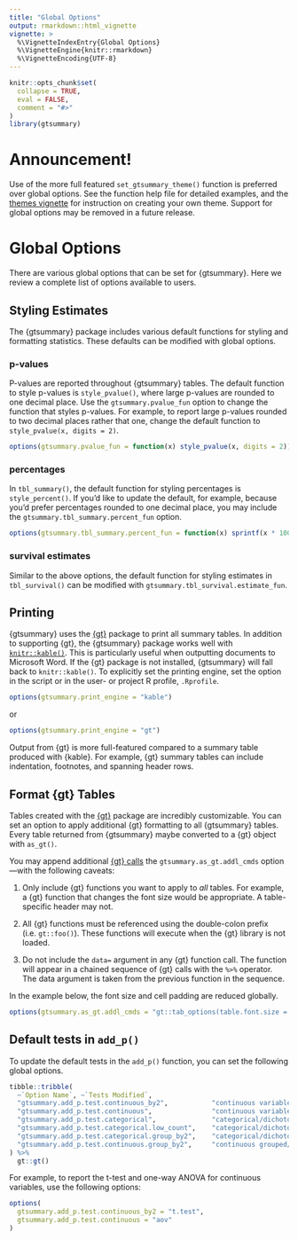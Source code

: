 ---
title: "Global Options"
output: rmarkdown::html_vignette
vignette: >
  %\VignetteIndexEntry{Global Options}
  %\VignetteEngine{knitr::rmarkdown}
  %\VignetteEncoding{UTF-8}
---

```{r, include = FALSE}
knitr::opts_chunk$set(
  collapse = TRUE,
  eval = FALSE,
  comment = "#>"
)
library(gtsummary)
```
# Announcement!

Use of the more full featured `set_gtsummary_theme()` function is preferred over global options.
See the function help file for detailed examples, and the [themes vignette](http://www.danieldsjoberg.com/gtsummary/dev/articles/themes.html) for instruction on creating your own theme.
Support for global options may be removed in a future release.

# Global Options

There are various global options that can be set for {gtsummary}.
Here we review a complete list of options available to users.

## Styling Estimates

The {gtsummary} package includes various default functions for styling and formatting statistics.
These defaults can be modified with global options.

### p-values

P-values are reported throughout {gtsummary} tables.
The default function to style p-values is `style_pvalue()`, where large p-values are rounded to one decimal place.
Use the `gtsummary.pvalue_fun` option to change the function that styles p-values.
For example, to report large p-values rounded to two decimal places rather that one, change the default function to `style_pvalue(x, digits = 2)`.

```{r}
options(gtsummary.pvalue_fun = function(x) style_pvalue(x, digits = 2))
```

### percentages

In `tbl_summary()`, the default function for styling percentages is `style_percent()`.
If you'd like to update the default, for example, because you'd prefer percentages rounded to one decimal place, you may include the `gtsummary.tbl_summary.percent_fun` option.

```{r}
options(gtsummary.tbl_summary.percent_fun = function(x) sprintf(x * 100, fmt='%#.1f'))
```

### survival estimates

Similar to the above options, the default function for styling estimates in `tbl_survival()` can be modified with `gtsummary.tbl_survival.estimate_fun`.

## Printing

{gtsummary} uses the [{gt}](https://gt.rstudio.com/) package to print all summary tables.
In addition to supporting {gt}, the {gtsummary} package works well with [`knitr::kable()`](https://rdrr.io/cran/knitr/man/kable.html).
This is particularly useful when outputting documents to Microsoft Word.
If the {gt} package is not installed, {gtsummary} will fall back to `knitr::kable()`.
To explicitly set the printing engine, set the option in the script or in the user- or project R profile, `.Rprofile`.

```{r}
options(gtsummary.print_engine = "kable") 
```

or

```{r}
options(gtsummary.print_engine = "gt")
```

Output from {gt} is more full-featured compared to a summary table produced with {kable}.
For example, {gt} summary tables can include indentation, footnotes, and spanning header rows.

## Format {gt} Tables

Tables created with the [{gt}](https://gt.rstudio.com/) package are incredibly customizable.
You can set an option to apply additional {gt} formatting to all {gtsummary} tables.
Every table returned from {gtsummary} maybe converted to a {gt} object with `as_gt()`.

You may append additional [{gt} calls](https://gt.rstudio.com/reference/index.html) the `gtsummary.as_gt.addl_cmds` option---with the following caveats:

1. Only include {gt} functions you want to apply to *all* tables. For example, a {gt} function that changes the font size would be appropriate. A table-specific header may not.

1. All {gt} functions must be referenced using the double-colon prefix (i.e. `gt::foo()`). These functions will execute when the {gt} library is not loaded.

1. Do not include the `data=` argument in any {gt} function call. The function will appear in a chained sequence of {gt} calls with the `%>%` operator.  The data argument is taken from the previous function in the sequence.

In the example below, the font size and cell padding are reduced globally.

```{r}
options(gtsummary.as_gt.addl_cmds = "gt::tab_options(table.font.size = 'small', data_row.padding = gt::px(1))")
```

## Default tests in `add_p()`

To update the default tests in the `add_p()` function, you can set the following global options.

```{r, echo=FALSE, eval = TRUE}
tibble::tribble(
  ~`Option Name`, ~`Tests Modified`,
  "gtsummary.add_p.test.continuous_by2",           "continuous variables with 2-level by variable",
  "gtsummary.add_p.test.continuous",               "continuous variables with 3- or more level by variable",
  "gtsummary.add_p.test.categorical",              "categorical/dichotomous variables",
  "gtsummary.add_p.test.categorical.low_count",    "categorical/dichotomous variables with minimum expected count <5 in one cell",
  "gtsummary.add_p.test.categorical.group_by2",    "categorical/dichotomous grouped/correlated variables with 2-level by variable",
  "gtsummary.add_p.test.continuous.group_by2",     "continuous grouped/correlated variables with 2-level by variable"
) %>%
  gt::gt()
```

For example, to report the t-test and one-way ANOVA for continuous variables, use the following options:

```{r}
options(
  gtsummary.add_p.test.continuous_by2 = "t.test",
  gtsummary.add_p.test.continuous = "aov"
)
```
